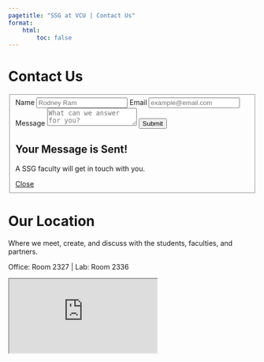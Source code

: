 ```yaml
---
pagetitle: "SSG at VCU | Contact Us"
format:
    html:
        toc: false
---
```


# Contact Us {.contact-us-page .contact-us}

<form class="gform contact-us-form" method="POST" action="https://script.google.com/macros/s/AKfycbyNUVW94C3YQwoUZ2Xqm6UJcuv18gBJ6e-zGMV_MW7-S369A1ops88UVKBzXijwIRGQ/exec">
<fieldset>
<label for="name">Name</label>
<input type="text" id="name" name="name" placeholder="Rodney Ram">
<label for="email">Email<sup></sup></label>
<input type="email" id="email" name="email" placeholder="example@email.com" required>
<label for="message">Message<sup></sup></label>
<textarea id="message" name="message" placeholder="What can we answer for you?" required></textarea>
<button class="btn btn-primary btn-sm" type="submit">Submit</button>
<div class="thankyou-message">
<section>
<h1>Your Message is Sent!</h1>
<p>A SSG faculty will get in touch with you.</p>
<a href="#" class="btn btn-primary btn-sm close">Close</a>
</section>
</div>
</fieldset>
</form>

<script data-cfasync="false" type="text/javascript">
(function() {
  function validEmail(email) {
    var re = /^([\w-]+(?:\.[\w-]+)*)@((?:[\w-]+\.)*\w[\w-]{0,66})\.([a-z]{2,6}(?:\.[a-z]{2})?)$/i;
    return re.test(email);
  }

  function validateHuman(honeypot) {
    if (honeypot) {  //if hidden form filled up
      console.log("Robot Detected!");
      return true;
    } else {
      console.log("Welcome Human!");
    }
  }

  // get all data in form and return object
  function getFormData(form) {
    var elements = form.elements;
    var fields = Object.keys(elements).filter(function(k) {
          return (elements[k].name !== "honeypot");
    }).map(function(k) {
      if(elements[k].name !== undefined) {
        return elements[k].name;
      // special case for Edge's html collection
      }else if(elements[k].length > 0){
        return elements[k].item(0).name;
      }
    }).filter(function(item, pos, self) {
      return self.indexOf(item) == pos && item;
    });

    var formData = {};
    fields.forEach(function(name){
      var element = elements[name];
      
      // singular form elements just have one value
      formData[name] = element.value;

      // when our element has multiple items, get their values
      if (element.length) {
        var data = [];
        for (var i = 0; i < element.length; i++) {
          var item = element.item(i);
          if (item.checked || item.selected) {
            data.push(item.value);
          }
        }
        formData[name] = data.join(', ');
      }
    });

    // add form-specific values into the data
    formData.formDataNameOrder = JSON.stringify(fields);
    formData.formGoogleSheetName = form.dataset.sheet || "responses"; // default sheet name
    formData.formGoogleSendEmail = form.dataset.email || ""; // no email by default

    console.log(formData);
    return formData;
  }

  function handleFormSubmit(event) {  // handles form submit without any jquery
    event.preventDefault();           // we are submitting via xhr below
    var form = event.target;
    var data = getFormData(form);         // get the values submitted in the form

    /* OPTION: Remove this comment to enable SPAM prevention, see README.md
    if (validateHuman(data.honeypot)) {  //if form is filled, form will not be submitted
      return false;
    }
    */

    if( data.email && !validEmail(data.email) ) {   // if email is not valid show error
      var invalidEmail = form.querySelector(".email-invalid");
      if (invalidEmail) {
        invalidEmail.style.display = "block";
        return false;
      }
    } else {
    //   disableAllButtons(form);
      console.log(form);
      var thankYouMessage = form.querySelector(".thankyou-message");
      thankYouMessage.style.display = "block";
      var url = form.action;
      var xhr = new XMLHttpRequest();
      xhr.open('POST', url);
      // xhr.withCredentials = true;
      xhr.setRequestHeader("Content-Type", "application/x-www-form-urlencoded");
      xhr.onreadystatechange = function() {
        //   var thankYouMessage = form.querySelector(".thankyou-message");
        //   thankYouMessage.style.display = "block";
          console.log(xhr.status, xhr.statusText);
          console.log(xhr.responseText);
          form.reset();
          var formElements = form.querySelector(".form-elements")
          if (formElements) {
            formElements.style.display = "none"; // hide form
          }
          return;
      };
      // url encode form data for sending as post data
      var encoded = Object.keys(data).map(function(k) {
          return encodeURIComponent(k) + "=" + encodeURIComponent(data[k]);
      }).join('&');
      xhr.send(encoded);
    }
  }
  
  function loaded() {
    console.log("Contact form submission handler loaded successfully.");
    // bind to the submit event of our form
    var forms = document.querySelectorAll("form.gform");
    for (var i = 0; i < forms.length; i++) {
      forms[i].addEventListener("submit", handleFormSubmit, false);
    }
  };
  document.addEventListener("DOMContentLoaded", loaded, false);

  function disableAllButtons(form) {
    var buttons = form.querySelectorAll("button");
    for (var i = 0; i < buttons.length; i++) {
      buttons[i].disabled = true;
    }
  }

})();

document.addEventListener("DOMContentLoaded", function() {
  var closeButton = document.querySelector(".close");
  var thankyouMessage = document.querySelector(".thankyou-message");

  closeButton.addEventListener("click", function() {
    thankyouMessage.style.display = "none";
  });
});
</script>


# Our Location  {.contact-us-page .location}

::: {.backdrop}

:::

Where we meet, create, and discuss with the students, faculties, and partners.  

Office: Room 2327 | Lab: Room 2336

::: {.map-wrap}

<iframe src="https://www.google.com/maps/embed?pb=!1m18!1m12!1m3!1d3163.433619351885!2d-77.45200748910638!3d37.544846441837905!2m3!1f0!2f0!3f0!3m2!1i1024!2i768!4f13.1!3m3!1m2!1s0x89b11140b2d4b5fb%3A0x4ffeee8741d77184!2sVCU%20College%20Of%20Engineering%20-%20East%20Hall!5e0!3m2!1sen!2sus!4v1690837741482!5m2!1sen!2sus" referrerpolicy="no-referrer-when-downgrade"></iframe>

:::

<script>
const ourLocation = document.getElementById('our-location');
ourLocation.insertAdjacentHTML('afterbegin', '<i class="bi bi-geo-alt-fill"></i>');
</script>